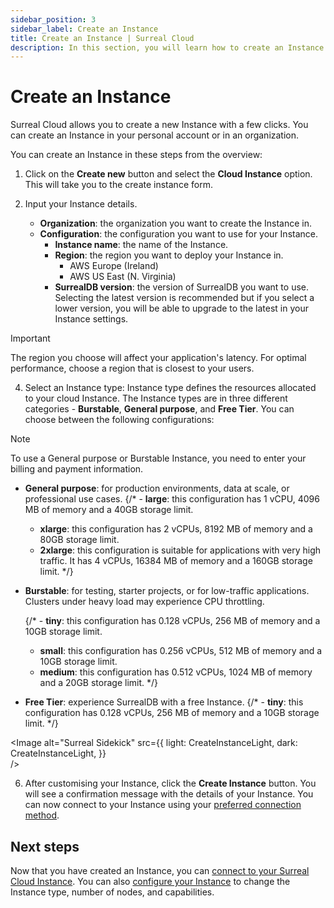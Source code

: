 ```yaml
---
sidebar_position: 3
sidebar_label: Create an Instance
title: Create an Instance | Surreal Cloud
description: In this section, you will learn how to create an Instance in Surreal Cloud.
---
```




# Create an Instance

Surreal Cloud allows you to create a new Instance with a few clicks. You can create an Instance in your personal account or in an organization. 

You can create an Instance in these steps from the overview:

1. Click on the **Create new** button and select the **Cloud Instance** option. This will take you to the create instance form.

2. Input your Instance details.
    - **Organization**: the organization you want to create the Instance in. 
    - **Configuration**: the configuration you want to use for your Instance.
        - **Instance name**: the name of the Instance.
        - **Region**: the region you want to deploy your Instance in. 
            - AWS Europe (Ireland)
            - AWS US East (N. Virginia)
        - **SurrealDB version**: the version of SurrealDB you want to use. Selecting the latest version is recommended but if you select a lower version, you will be able to upgrade to the latest in your Instance settings.

> [!IMPORTANT]
> The region you choose will affect your application's latency. For optimal performance, choose a region that is closest to your users.


4. Select an Instance type: Instance type defines the resources allocated to your cloud Instance. The Instance types are in three different categories - **Burstable**, **General purpose**, and **Free Tier**. You can choose between the following configurations:

> [!NOTE]
> To use a General purpose or Burstable Instance, you need to enter your billing and payment information.

- **General purpose**: for production environments, data at scale, or professional use cases.
    {/* - **large**: this configuration has 1 vCPU, 4096 MB of memory and a 40GB storage limit.
    - **xlarge**: this configuration has 2 vCPUs, 8192 MB of memory and a 80GB storage limit.
    - **2xlarge**: this configuration is suitable for applications with very high traffic. It has 4 vCPUs, 16384 MB of memory and a 160GB storage limit. */}

- **Burstable**: for testing, starter projects, or for low-traffic applications. Clusters under heavy load may experience CPU throttling.

    {/* - **tiny**: this configuration has 0.128 vCPUs, 256 MB of memory and a 10GB storage limit.
    - **small**: this configuration has 0.256 vCPUs, 512 MB of memory and a 10GB storage limit.
    - **medium**: this configuration has 0.512 vCPUs, 1024 MB of memory and a 20GB storage limit. */}

- **Free Tier**: experience SurrealDB with a free Instance.
    {/* - **tiny**: this configuration has 0.128 vCPUs, 256 MB of memory and a 10GB storage limit. */}

<Image
alt="Surreal Sidekick"
src={{
	light: CreateInstanceLight,
	dark: CreateInstanceLight,
	}}  
/>


6. After customising your Instance, click the **Create Instance** button. You will see a confirmation message with the details of your Instance. You can now connect to your Instance using your [preferred connection method](/docs/cloud/connect).


## Next steps

Now that you have created an Instance, you can [connect to your Surreal Cloud Instance](/docs/cloud/connect). You can also [configure your Instance](/docs/cloud/advanced-topics/configure-an-instance) to change the Instance type, number of nodes, and capabilities.